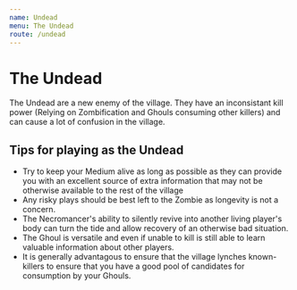 ```yaml
---
name: Undead
menu: The Undead
route: /undead
---
```


# The Undead

The Undead are a new enemy of the village. They have an inconsistant
kill power (Relying on Zombification and Ghouls consuming other killers)
and can cause a lot of confusion in the village.

## Tips for playing as the Undead

  - Try to keep your Medium alive as long as possible as they can
    provide you with an excellent source of extra information that may
    not be otherwise available to the rest of the village
  - Any risky plays should be best left to the Zombie as longevity is
    not a concern.
  - The Necromancer's ability to silently revive into another living
    player's body can turn the tide and allow recovery of an otherwise
    bad situation.
  - The Ghoul is versatile and even if unable to kill is still able to
    learn valuable information about other players.
  - It is generally advantagous to ensure that the village lynches
    known-killers to ensure that you have a good pool of candidates for
    consumption by your Ghouls.
